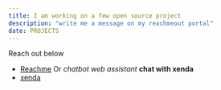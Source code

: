 ```yaml
---
title: I am working on a few open source project
description: "write me a message on my reachmeout portal"
date: PROJECTS 
---
```


 Reach out below
 - [Reachme](https://reachmee.netlify.app/)
    Or
_chatbot web assistant_ **chat with xenda**
- [xenda](https://research.typeform.com/c/pDcfTsnt)
